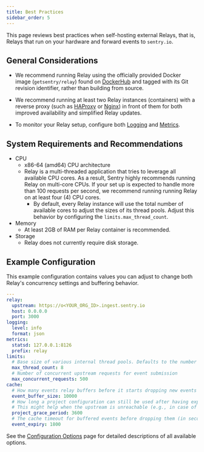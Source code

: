 ```yaml
---
title: Best Practices
sidebar_order: 5
---
```


This page reviews best practices when self-hosting external Relays, that is, Relays that run on your hardware and forward events to `sentry.io`.

## General Considerations

* We recommend running Relay using the officially provided Docker image (`getsentry/relay`) found on [DockerHub] and tagged with its Git revision identifier, rather than building from source.

* We recommend running at least two Relay instances (containers) with a reverse proxy (such as [HAProxy] or [Nginx]) in front of them for both improved availability and simplified Relay updates.

* To monitor your Relay setup, configure both [Logging] and [Metrics].

## System Requirements and Recommendations

- CPU
    - x86-64 (amd64) CPU architecture
    - Relay is a multi-threaded application that tries to leverage all available CPU cores. As a result, Sentry highly recommends running Relay on multi-core CPUs. If your set up is expected to handle more than 100 requests per second, we recommend running running Relay on at least four (4) CPU cores.
        - By default, every Relay instance will use the total number of available cores to adjust the sizes of its thread pools. Adjust this behavior by configuring the `limits.max_thread_count`.
- Memory
    - At least 2GB of RAM per Relay container is recommended.
- Storage
    - Relay does not currently require disk storage.

## Example Configuration

This example configuration contains values you can adjust to change both Relay's concurrency settings and buffering behavior.

```yaml
---
relay:
  upstream: https://o<YOUR_ORG_ID>.ingest.sentry.io
  host: 0.0.0.0
  port: 3000
logging:
  level: info
  format: json
metrics:
  statsd: 127.0.0.1:8126
  prefix: relay
limits:
  # Base size of various internal thread pools. Defaults to the number of logical CPU cores
  max_thread_count: 8
  # Number of concurrent upstream requests for event submission
  max_concurrent_requests: 500
cache:
  # How many events relay buffers before it starts dropping new events
  event_buffer_size: 10000
  # How long a project configuration can still be used after having expired (in seconds).
  # This might help when the upstream is unreachable (e.g., in case of network issues).
  project_grace_period: 3600
  # The cache timeout for buffered events before dropping them (in seconds)
  event_expiry: 1800
```

See the [Configuration Options] page for detailed descriptions of all available options.

[metrics]: /meta/relay/metrics/
[logging]: /meta/relay/#logging-and-healthcheck
[dockerhub]: https://hub.docker.com/r/getsentry/relay/
[haproxy]: https://www.haproxy.org/
[nginx]: https://nginx.org
[configuration options]: /meta/relay/options/
